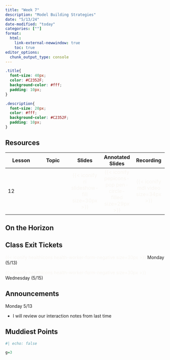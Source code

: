 ```yaml
---
title: "Week 7"
description: "Model Building Strategies"
date: "5/13/24"
date-modified: "today"
categories: [""]
format: 
  html:
    link-external-newwindow: true
    toc: true
editor_options: 
  chunk_output_type: console
---
```


```css
.title{
  font-size: 40px;
  color: #C2352F;
  background-color: #fff;
  padding: 10px;
}

.description{
  font-size: 20px;
  color: #fff;
  background-color: #C2352F;
  padding: 10px;
}
```

## Resources

| Lesson | Topic |                                Slides                                 |                                  Annotated Slides                                  |                           Recording                           |
|---------------|---------------|:-------------:|:-------------:|:-------------:|
| 12     |       | [{{< iconify ri slideshow-fill size=30px >}}]{style="color:#f8f5f0;"} | [{{< iconify pepicons-pop pen-circle-filled size=29px >}}]{style="color:#f8f5f0;"} | [{{< iconify mdi video size=34px >}}]{style="color:#f8f5f0;"} |

## On the Horizon

## Class Exit Tickets

[{{< iconify healthicons health-worker-form-negative size=30px >}}]{style="color:#f8f5f0;"} Monday (5/13)

[{{< iconify healthicons health-worker-form-negative size=30px >}}]{style="color:#f8f5f0;"} Wednesday (5/15)

## Announcements

Monday 5/13

-   I will review our interaction notes from last time

## Muddiest Points

```r
#| echo: false

g=3
```
